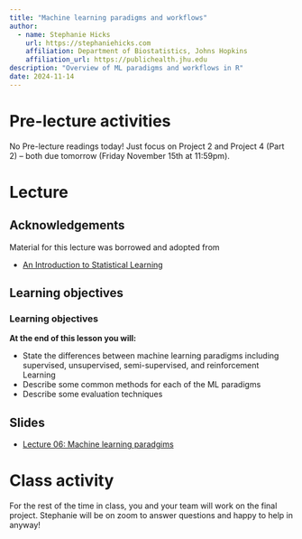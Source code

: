 ```yaml
---
title: "Machine learning paradigms and workflows"
author: 
  - name: Stephanie Hicks
    url: https://stephaniehicks.com
    affiliation: Department of Biostatistics, Johns Hopkins
    affiliation_url: https://publichealth.jhu.edu
description: "Overview of ML paradigms and workflows in R"
date: 2024-11-14
---
```



# Pre-lecture activities

No Pre-lecture readings today! Just focus on Project 2 and Project 4 (Part 2) -- both due tomorrow (Friday November 15th at 11:59pm). 

# Lecture 

## Acknowledgements

Material for this lecture was borrowed and adopted from

- [An Introduction to Statistical Learning](https://www.statlearning.com)

## Learning objectives

::: callout-note
### Learning objectives

**At the end of this lesson you will:**

-  State the differences between machine learning paradigms including supervised, unsupervised, semi-supervised, and reinforcement Learning
-  Describe some common methods for each of the ML paradigms
-  Describe some evaluation techniques

:::



## Slides 

- [Lecture 06: Machine learning paradgims](https://docs.google.com/presentation/d/1iyiq681piu43kpnQ00KUw5UdApdJH8MVeYDOBrjaO9g/edit?usp=sharing)

# Class activity 

For the rest of the time in class, you and your team will work on the final project. Stephanie will be on zoom  to answer questions and happy to help in anyway! 

